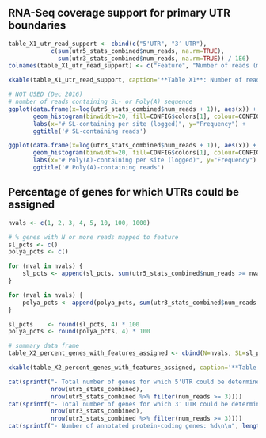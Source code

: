 ## RNA-Seq coverage support for primary UTR boundaries

```r
table_X1_utr_read_support <- cbind(c("5'UTR", "3′ UTR"), 
            c(sum(utr5_stats_combined$num_reads, na.rm=TRUE),
              sum(utr3_stats_combined$num_reads, na.rm=TRUE)) / 1E6)
colnames(table_X1_utr_read_support) <- c("Feature", "Number of reads (millions)")

xkable(table_X1_utr_read_support, caption='**Table X1**: Number of reads supporting the primary UTR boundaries (millions)')
```

```r
# NOT USED (Dec 2016)
# number of reads containing SL- or Poly(A) sequence
ggplot(data.frame(x=log(utr5_stats_combined$num_reads + 1)), aes(x)) + 
       geom_histogram(binwidth=20, fill=CONFIG$colors[1], colour=CONFIG$stroke, alpha=0.75) +
       labs(x="# SL-containing per site (logged)", y="Frequency") +
       ggtitle('# SL-containing reads')

ggplot(data.frame(x=log(utr3_stats_combined$num_reads + 1)), aes(x)) + 
       geom_histogram(binwidth=20, fill=CONFIG$colors[1], colour=CONFIG$stroke, alpha=0.75) +
       labs(x="# Poly(A)-containing per site (logged)", y="Frequency") +
       ggtitle('# Poly(A)-containing reads')
```

## Percentage of genes for which UTRs could be assigned

```r
nvals <- c(1, 2, 3, 4, 5, 10, 100, 1000) 

# % genes with N or more reads mapped to feature
sl_pcts <- c()
polya_pcts <- c()

for (nval in nvals) {
	sl_pcts <- append(sl_pcts, sum(utr5_stats_combined$num_reads >= nval) / length(genes))
}

for (nval in nvals) {
	polya_pcts <- append(polya_pcts, sum(utr3_stats_combined$num_reads >= nval) / length(genes))
}

sl_pcts    <- round(sl_pcts, 4) * 100
polya_pcts <- round(polya_pcts, 4) * 100

# summary data frame
table_X2_percent_genes_with_features_assigned <- cbind(N=nvals, SL=sl_pcts, PolyA=polya_pcts)

xkable(table_X2_percent_genes_with_features_assigned, caption='**Table X2**: Percent genes containing N or more reads mapping to the specified feature.')
```

```r
cat(sprintf("- Total number of genes for which 5'UTR could be determined: %d (%d with 3+ reads)\n",
            nrow(utr5_stats_combined),
            nrow(utr5_stats_combined %>% filter(num_reads >= 3))))
cat(sprintf("- Total number of genes for which 3′ UTR could be determined: %d (%d with 3+ reads)\n",
            nrow(utr3_stats_combined),
            nrow(utr3_stats_combined %>% filter(num_reads >= 3))))
cat(sprintf("- Number of annotated protein-coding genes: %d\n\n", length(genes)))
```
